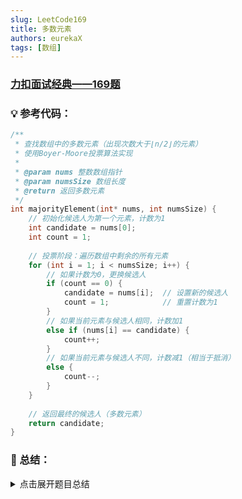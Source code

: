 ```yaml
---
slug: LeetCode169
title: 多数元素
authors: eurekaX
tags: [数组]
---
```



### <B2>[力扣面试经典——169题](https://leetcode.cn/problems/majority-element/?envType=study-plan-v2&envId=top-interview-150 "力扣")</B2>

<!-- truncate -->


### 💡 参考代码：

```c
/**
 * 查找数组中的多数元素（出现次数大于⌊n/2⌋的元素）
 * 使用Boyer-Moore投票算法实现
 * 
 * @param nums 整数数组指针
 * @param numsSize 数组长度
 * @return 返回多数元素
 */
int majorityElement(int* nums, int numsSize) {
    // 初始化候选人为第一个元素，计数为1
    int candidate = nums[0];
    int count = 1;
    
    // 投票阶段：遍历数组中剩余的所有元素
    for (int i = 1; i < numsSize; i++) {
        // 如果计数为0，更换候选人
        if (count == 0) {
            candidate = nums[i];  // 设置新的候选人
            count = 1;            // 重置计数为1
        } 
        // 如果当前元素与候选人相同，计数加1
        else if (nums[i] == candidate) {
            count++;
        } 
        // 如果当前元素与候选人不同，计数减1（相当于抵消）
        else {
            count--;
        }
    }
    
    // 返回最终的候选人（多数元素）
    return candidate;
}
```

### 📖 总结：

<details>
<summary>点击展开题目总结</summary>
# 🤔 多数元素

---

## 1️⃣ 题目核心信息

🎯 **功能描述**：给定一个大小为 n 的数组，找到其中的多数元素。多数元素是指在数组中出现次数大于 ⌊ n/2 ⌋ 的元素。

📥 **输入输出**：
- **输入**：`int* nums`（整数数组指针），`int numsSize`（数组长度）
- **输出**：返回多数元素（保证存在）

---

## 2️⃣ 实现原理

💡 **核心思路**：使用Boyer-Moore投票算法，利用多数元素出现次数超过一半的特性，通过"投票抵消"机制找到目标元素。

📋 **实现步骤**：
1. 初始化候选元素为数组第一个元素，计数器为1
2. 遍历数组剩余元素
3. 若计数器为0，更新候选元素为当前元素，计数器重置为1
4. 若当前元素等于候选元素，计数器加1
5. 若当前元素不等于候选元素，计数器减1
6. 返回最终候选元素

---

## 3️⃣ 关键点解析

原始思路是使用双重循环统计每个元素出现次数，时间复杂度O(n²)，虽然正确但效率低。最优解使用Boyer-Moore投票算法，时间复杂度降为O(n)，空间复杂度O(1)。

### 🎯 代码技巧
- 利用多数元素超过一半的数学特性
- 采用抵消思想，相同+1，不同-1
- 无需实际统计次数，只需找到候选元素

## 4️⃣ 使用场景

### ✅ 适用情况：
- 需要找到出现次数超过一半的元素
- 数据流中查找多数元素
- 在线算法场景，需要实时处理

### ⚠️ 前提条件：
- 数组非空
- 保证存在多数元素（出现次数>n/2）

## 5️⃣ 复杂度分析

- ⏱️ 时间复杂度：O(n) - 只需遍历数组一次

- 💾 空间复杂度：O(1) - 只使用常数额外空间

## 6️⃣ 注意事项

### 🚩 边界情况：
- 数组只有一个元素
- 多数元素刚好出现⌊n/2⌋+1次
- 数组长度为偶数或奇数的情况

### 💥 易错点：
- 忘记处理计数器为0时的候选元素更新
- 混淆多数元素的判断条件（>n/2而非≥n/2）
- 在实际应用中未验证结果确实为多数元素

## 7️⃣ 补充解释

**"战场对决"类比**
```c
/**
 * 多数元素查找 - Boyer-Moore投票算法详解
 * 
 * 核心思想：多数元素的数量超过总数的一半
 * 就像一支军队人数超过总兵力的50%，即使与其他所有军队一对一战斗，
 * 最后剩下的肯定还是这支军队的人
 */
int majorityElement(int* nums, int numsSize) {
    // 初始时，我们假设第一个士兵（数组第一个元素）是我们要找的军队
    int candidate = nums[0];  // 当前候选军队
    int count = 1;            // 当前军队的士兵数量（初始为1）
    
    // 从第二个士兵开始检阅整个军队
    for (int i = 1; i < numsSize; i++) {
        // 如果战场上没有士兵了（count为0）
        if (count == 0) {
            // 更换候选军队为当前遇到的士兵所属军队
            candidate = nums[i];  // 新的候选军队
            count = 1;            // 这支军队当前有1个士兵
        } 
        // 如果当前士兵属于我们正在追踪的候选军队
        else if (nums[i] == candidate) {
            count++;  // 该军队士兵数量+1
        } 
        // 如果当前士兵属于其他军队（敌对军队）
        else {
            count--;  // 我们候选军队的士兵与敌军士兵同归于尽，数量-1
        }
    }
    
    // 最终剩下的候选军队就是多数军队（多数元素）
    return candidate;
}
```

**具体例子演示**

以数组 `[2,2,1,1,1,2,2]` 为例：

| 步骤 | 当前元素 | candidate | count | 说明 |
|------|----------|-----------|-------|------|
| 初始 | - | 2 | 1 | 假设第一个元素2是多数元素 |
| i=1 | 2 | 2 | 2 | 遇到相同元素，count++ |
| i=2 | 1 | 2 | 1 | 遇到不同元素，count--（2和1抵消） |
| i=3 | 1 | 2 | 0 | 再次抵消，count变为0 |
| i=4 | 1 | 1 | 1 | count为0，更换候选元素为1 |
| i=5 | 2 | 1 | 0 | 1和2抵消，count变为0 |
| i=6 | 2 | 2 | 1 | count为0，更换候选元素为2 |
</details>
